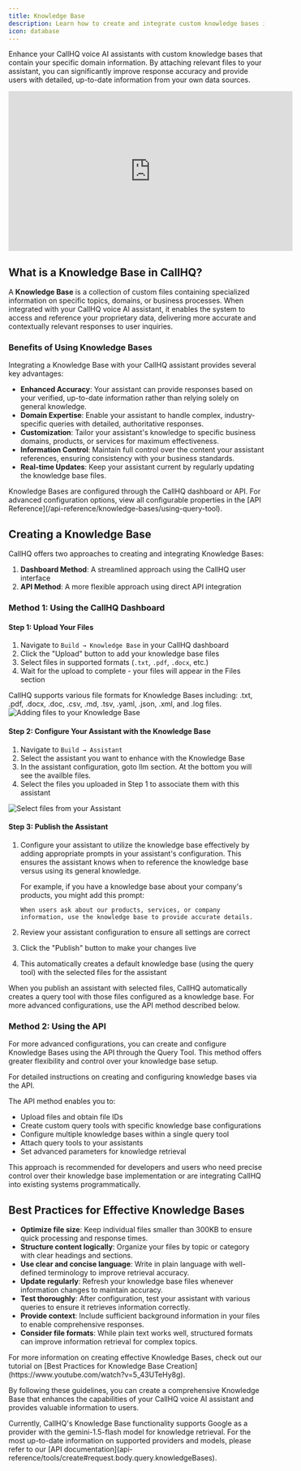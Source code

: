 ```yaml
---
title: Knowledge Base
description: Learn how to create and integrate custom knowledge bases into your CallHQ voice AI assistants.
icon: database
---
```



Enhance your CallHQ voice AI assistants with custom knowledge bases that contain your specific domain information. By attaching relevant files to your assistant, you can significantly improve response accuracy and provide users with detailed, up-to-date information from your own data sources.

<Frame>
  <div class="video-embed-wrapper">
  <iframe width="560" height="315" src="https://www.youtube.com/embed/5_43UTeHy8g?si=VmIK9tcBaEM2eldL" title="YouTube video player" frameborder="0" allow="accelerometer; autoplay; clipboard-write; encrypted-media; gyroscope; picture-in-picture; web-share" referrerpolicy="strict-origin-when-cross-origin" allowfullscreen></iframe>
  </div>
</Frame>

## What is a Knowledge Base in CallHQ?

A **Knowledge Base** is a collection of custom files containing specialized information on specific topics, domains, or business processes. When integrated with your CallHQ voice AI assistant, it enables the system to access and reference your proprietary data, delivering more accurate and contextually relevant responses to user inquiries.

### Benefits of Using Knowledge Bases

Integrating a Knowledge Base with your CallHQ assistant provides several key advantages:

- **Enhanced Accuracy**: Your assistant can provide responses based on your verified, up-to-date information rather than relying solely on general knowledge.
- **Domain Expertise**: Enable your assistant to handle complex, industry-specific queries with detailed, authoritative responses.
- **Customization**: Tailor your assistant's knowledge to specific business domains, products, or services for maximum effectiveness.
- **Information Control**: Maintain full control over the content your assistant references, ensuring consistency with your business standards.
- **Real-time Updates**: Keep your assistant current by regularly updating the knowledge base files.

<Info>
  Knowledge Bases are configured through the CallHQ dashboard or API. For advanced configuration options, view all configurable properties in the [API Reference](/api-reference/knowledge-bases/using-query-tool).
</Info>

## Creating a Knowledge Base

CallHQ offers two approaches to creating and integrating Knowledge Bases:

1. **Dashboard Method**: A streamlined approach using the CallHQ user interface
2. **API Method**: A more flexible approach using direct API integration

### Method 1: Using the CallHQ Dashboard

#### Step 1: Upload Your Files

1. Navigate to `Build → Knowledge Base` in your CallHQ dashboard
2. Click the "Upload" button to add your knowledge base files
3. Select files in supported formats (`.txt`, `.pdf`, `.docx`, etc.)
4. Wait for the upload to complete - your files will appear in the Files section

<Info>
  CallHQ supports various file formats for Knowledge Bases including: .txt, .pdf, .docx, .doc, .csv, .md, .tsv, .yaml, .json, .xml, and .log files.
</Info>

<Frame caption="Adding files to your Knowledge Base">
  <img
    src="/images/kb.png"
    alt="Adding files to your Knowledge Base"
  />
</Frame>

#### Step 2: Configure Your Assistant with the Knowledge Base

1. Navigate to `Build → Assistant`
2. Select the assistant you want to enhance with the Knowledge Base
3. In the assistant configuration, goto llm section. At the bottom you will see the availble files.
4. Select the files you uploaded in Step 1 to associate them with this assistant

<Frame caption="Select files from your Assistant">
  <img
    src="/images/files.png"
    alt="Select files from your Assistant"
  />
</Frame>

#### Step 3: Publish the Assistant

1. Configure your assistant to utilize the knowledge base effectively by adding appropriate prompts in your assistant's configuration. This ensures the assistant knows when to reference the knowledge base versus using its general knowledge.

   For example, if you have a knowledge base about your company's products, you might add this prompt:
   ```
   When users ask about our products, services, or company information, use the knowledge base to provide accurate details.
   ```

2. Review your assistant configuration to ensure all settings are correct
3. Click the "Publish" button to make your changes live
4. This automatically creates a default knowledge base (using the query tool) with the selected files for the assistant

<Note>
  When you publish an assistant with selected files, CallHQ automatically creates
  a query tool with those files configured as a knowledge base. For more
  advanced configurations, use the API method described below.
</Note>

### Method 2: Using the API

For more advanced configurations, you can create and configure Knowledge Bases using the API through the Query Tool. This method offers greater flexibility and control over your knowledge base setup.

<Info>
  For detailed instructions on creating and configuring knowledge bases via the
  API.
</Info>

The API method enables you to:

- Upload files and obtain file IDs
- Create custom query tools with specific knowledge base configurations
- Configure multiple knowledge bases within a single query tool
- Attach query tools to your assistants
- Set advanced parameters for knowledge retrieval

This approach is recommended for developers and users who need precise control over their knowledge base implementation or are integrating CallHQ into existing systems programmatically.

## Best Practices for Effective Knowledge Bases

- **Optimize file size**: Keep individual files smaller than 300KB to ensure quick processing and response times.
- **Structure content logically**: Organize your files by topic or category with clear headings and sections.
- **Use clear and concise language**: Write in plain language with well-defined terminology to improve retrieval accuracy.
- **Update regularly**: Refresh your knowledge base files whenever information changes to maintain accuracy.
- **Test thoroughly**: After configuration, test your assistant with various queries to ensure it retrieves information correctly.
- **Provide context**: Include sufficient background information in your files to enable comprehensive responses.
- **Consider file formats**: While plain text works well, structured formats can improve information retrieval for complex topics.

<Tip>
  For more information on creating effective Knowledge Bases, check out our
  tutorial on [Best Practices for Knowledge Base
  Creation](https://www.youtube.com/watch?v=5_43UTeHy8g).
</Tip>

By following these guidelines, you can create a comprehensive Knowledge Base that enhances the capabilities of your CallHQ voice AI assistant and provides valuable information to users.

<Info>
  Currently, CallHQ's Knowledge Base functionality supports Google as a provider
  with the gemini-1.5-flash model for knowledge retrieval. For the most
  up-to-date information on supported providers and models, please refer to our
  [API documentation](api-reference/tools/create#request.body.query.knowledgeBases).
</Info>
